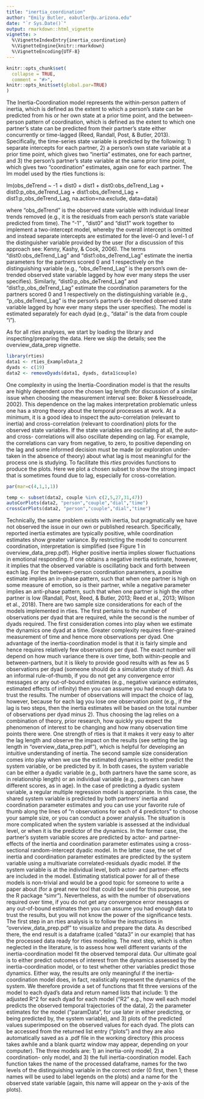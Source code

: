 ```yaml
---
title: "inertia_coordination"
author: "Emily Butler, eabutler@u.arizona.edu"
date: "`r Sys.Date()`"
output: rmarkdown::html_vignette
vignette: >
  %\VignetteIndexEntry{inertia_coordination}
  %\VignetteEngine{knitr::rmarkdown}
  %\VignetteEncoding{UTF-8}
---
```


```r
knitr::opts_chunk$set(
  collapse = TRUE,
  comment = "#>",
knitr::opts_knit$set(global.par=TRUE)
)
```

The Inertia-Coordination model represents the within-person pattern of inertia, which is defined as the extent to which a person’s state can be predicted from his or her own state at a prior time point, and the between-person pattern of coordination, which is defined as the extent to which one partner’s state can be predicted from their partner’s state either concurrently or time-lagged (Reed, Randall, Post, & Butler, 2013). Specifically, the time-series state variable is predicted by the following: 1) separate intercepts for each partner, 2) a person’s own state variable at a prior time point, which gives two “inertia” estimates, one for each partner, and 3) the person’s partner’s state variable at the same prior time point, which gives two “coordination” estimates, again one for each partner. The lm model used by the rties functions is:    

lm(obs_deTrend ~ -1 + dist0 + dist1 + dist0:obs_deTrend_Lag + dist0:p_obs_deTrend_Lag + dist1:obs_deTrend_Lag + dist1:p_obs_deTrend_Lag, na.action=na.exclude, data=datai)

where “obs_deTrend” is the observed state variable with individual linear trends removed (e.g., it is the residuals from each person’s state variable predicted from time). The “-1” , “dist0” and “dist1” work together to implement a two-intercept model, whereby the overall intercept is omitted and instead separate intercepts are estimated for the level-0 and level-1 of the distinguisher variable provided by the user (for a discussion of this approach see: Kenny, Kashy, & Cook, 2006). The terms “dist0:obs_deTrend_Lag” and “dist1:obs_deTrend_Lag” estimate the inertia parameters for the partners scored 0 and 1 respectively on the distinguishing variable (e.g., “obs_deTrend_Lag” is the person’s own de-trended observed state variable lagged by how ever many steps the user specifies). Similarly, “dist0:p_obs_deTrend_Lag” and “dist1:p_obs_deTrend_Lag” estimate the coordination parameters for the partners scored 0 and 1 respectively on the distinguishing variable (e.g., “p_obs_deTrend_Lag” is the person’s partner's de-trended observed state variable lagged by how ever many steps the user specifies). The model is estimated separately for each dyad (e.g., “datai” is the data from couple “i”).  

As for all _rties_ analyses, we start by loading the library and inspecting/preparing the data. Here we skip the details; see the overview_data_prep vignette. 

```r
library(rties)
data1 <- rties_ExampleData_2
dyads <- c(19)
data2 <- removeDyads(data1, dyads, data1$couple)
```

One complexity in using the Inertia-Coordination model is that the results are highly dependent upon the chosen lag length (for discussion of a similar issue when choosing the measurement interval see: Boker & Nesselroade, 2002). This dependence on the lag makes interpretation problematic unless one has a strong theory about the temporal processes at work. At a minimum, it is a good idea to inspect the auto-correlation (relevant to inertia) and cross-correlation (relevant to coordination)  plots for the observed state variables. If the state variables are oscillating at all, the auto- and cross- correlations will also oscillate depending on lag. For example, the correlations can vary from negative, to zero, to positive depending on the lag and some informed decision must be made (or exploration under-taken in the absence of theory) about what lag is most meaningful for the process one is studying. To facilitate this _rties_ provides functions to produce the plots. Here we plot a chosen subset to show the strong impact that is sometimes found due to lag, especially for cross-correlation. 

```r
par(mar=c(4,1,1,1))
```
```r
temp <- subset(data2, couple %in% c(2,5,27,31,47))
autoCorPlots(data2, "person","couple","dial","time")
crossCorPlots(data2, "person","couple","dial","time")
```

Technically, the same problem exists with inertia, but pragmatically we have not observed the issue in our own or published research. Specifically, reported inertia estimates are typically positive, while coordination estimates show greater variance. By restricting the model to concurrent coordination, interpretation is simplified (see Figure 1 in overview_data_prep.pdf). Higher positive inertia implies slower fluctuations in emotional responding. If one obtains a negative inertia estimate, however, it implies that the observed variable is oscillating back and forth between each lag. For the between-person coordination parameters, a positive estimate implies an in-phase pattern, such that when one partner is high on some measure of emotion, so is their partner, while a negative parameter implies an anti-phase pattern, such that when one partner is high the other partner is low (Randall, Post, Reed, & Butler, 2013; Reed et al., 2013; Wilson et al., 2018).
There are two sample size considerations for each of the models implemented in rties. The first pertains to the number of observations per dyad that are required, while the second is the number of dyads required. The first consideration comes into play when we estimate the dynamics one dyad at a time. Greater complexity requires finer-grained measurement of time and hence more observations per dyad. One advantage of the inertia-coordination model is that it is fairly simple and hence requires relatively few observations per dyad. The exact number will depend on how much variance there is over time, both within-people and between-partners, but it is likely to provide good results with as few as 5 observations per dyad (someone should do a simulation study of this!). As an informal rule-of-thumb, if you do not get any convergence error messages or any out-of-bound estimates (e.g., negative variance estimates, estimated effects of infinity) then you can assume you had enough data to trust the results. The number of observations will impact the choice of lag, however, because for each lag you lose one observation point (e.g., if the lag is two steps, then the inertia estimates will be based on the total number of observations per dyad minus 2). Thus choosing the lag relies on a combination of theory, prior research, how quickly you expect the phenomenon of interest to be changing and how many observation time points there were. One strength of rties is that it makes it very easy to alter the lag length and observe the impact on the results (see setting the lag length in “overview_data_prep.pdf”), which is helpful for developing an intuitive understanding of inertia.
The second sample size consideration comes into play when we use the estimated dynamics to either predict the system variable, or be predicted by it. In both cases, the system variable can be either a dyadic variable (e.g., both partners have the same score, as in relationship length) or an individual variable (e.g., partners can have different scores, as in age). In the case of predicting a dyadic system variable, a regular multiple regression model is appropriate. In this case, the shared system variable is predicted by both partners’ inertia and coordination parameter estimates and you can use your favorite rule of thumb along the lines of “n observations for each of 4 predictors” to choose your sample size, or you can conduct a power analysis. The situation is more complicated when the system variable is assessed at the individual level, or when it is the predictor of the dynamics. In the former case, the partner’s system variable scores are predicted by actor- and partner- effects of the inertia and coordination parameter estimates using a cross-sectional random-intercept dyadic model. In the latter case, the set of inertia and coordination parameter estimates are predicted by the system variable using a multivariate correlated-residuals dyadic model. If the system variable is at the individual level, both actor- and partner- effects are included in the model. Estimating statistical power for all of these models is non-trivial and would be a good topic for someone to write a paper about (for a great new tool that could be used for this purpose, see the R package “simr”). Nevertheless, as with the number of observations required over time, if you do not get any convergence error messages or any out-of-bound estimates then you can assume you had enough data to trust the results, but you will not know the power of the significance tests.
The first step in an rties analysis is to follow the instructions in “overview_data_prep.pdf” to visualize and prepare the data. As described there, the end result is a dataframe (called “data3” in our example) that has the processed data ready for rties modeling. The next step, which is often neglected in the literature, is to assess how well different variants of the inertia-coordination model fit the observed temporal data. Our ultimate goal is to either predict outcomes of interest from the dynamics assessed by the inertia-coordination model, or to test whether other variables predict those dynamics. Either way, the results are only meaningful if the inertia-coordination model does, in fact, realistically represent the dynamics of the system. We therefore provide a set of functions that fit three versions of the model to each dyad's data and return named lists that include: 1) the adjusted R^2 for each dyad for each model (“R2” e.g., how well each model predicts the observed temporal trajectories of the data), 2) the parameter estimates for the model (“paramData”, for use later in either predicting, or being predicted by, the system variable), and 3) plots of the predicted values superimposed on the observed values for each dyad. The plots can be accessed from the returned list entry (“plots”) and they are also automatically
saved as a .pdf file in the working directory (this process takes awhile and a blank quartz window may appear, depending on your computer). The three models are: 1) an inertia-only model, 2) a coordination- only model, and 3) the full inertia-coordination model. Each function takes the name of the processed dataframe, names for the two levels of the distinguishing variable in the correct order (0 first, then 1; these names will be used to label legends on the plots) and a name for the observed state variable (again, this name will appear on the y-axis of the plots).







